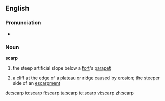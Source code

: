 ==English==

===Pronunciation===
* {{rhymes|ɑː(r)p}}

===Noun===
'''scarp'''

# the steep artificial slope below a [[fort]]'s [[parapet]]
# {{geology}} a cliff at the edge of a [[plateau]] or [[ridge]] caused by [[erosion]]; the steeper side of an [[escarpment]]

[[de:scarp]]
[[io:scarp]]
[[fi:scarp]]
[[ta:scarp]]
[[te:scarp]]
[[vi:scarp]]
[[zh:scarp]]